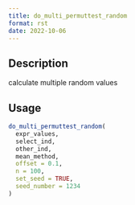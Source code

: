 ```yaml
--- 
title: do_multi_permuttest_random 
format: rst 
date: 2022-10-06 
--- 
```


## Description

calculate multiple random values


## Usage

```r
do_multi_permuttest_random(
  expr_values,
  select_ind,
  other_ind,
  mean_method,
  offset = 0.1,
  n = 100,
  set_seed = TRUE,
  seed_number = 1234
)
```


